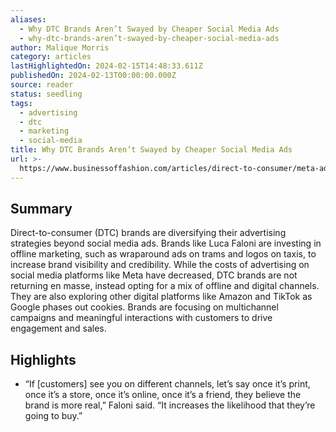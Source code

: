 ```yaml
---
aliases:
  - Why DTC Brands Aren’t Swayed by Cheaper Social Media Ads
  - why-dtc-brands-aren’t-swayed-by-cheaper-social-media-ads
author: Malique Morris
category: articles
lastHighlightedOn: 2024-02-15T14:48:33.611Z
publishedOn: 2024-02-13T00:00:00.000Z
source: reader
status: seedling
tags:
  - advertising
  - dtc
  - marketing
  - social-media
title: Why DTC Brands Aren’t Swayed by Cheaper Social Media Ads
url: >-
  https://www.businessoffashion.com/articles/direct-to-consumer/meta-ads-are-affordable-but-not-enough-to-entice-dtc-brands/?utm_source=Sailthru&utm_medium=email&utm_campaign=Issue:%202024-02-14%20Retail%20Dive:%20Marketing%20%5Bissue:59176%5D&utm_term=Retail%20Dive:%20Marketing
---
```

## Summary

Direct-to-consumer (DTC) brands are diversifying their advertising strategies beyond social media ads. Brands like Luca Faloni are investing in offline marketing, such as wraparound ads on trams and logos on taxis, to increase brand visibility and credibility. While the costs of advertising on social media platforms like Meta have decreased, DTC brands are not returning en masse, instead opting for a mix of offline and digital channels. They are also exploring other digital platforms like Amazon and TikTok as Google phases out cookies. Brands are focusing on multichannel campaigns and meaningful interactions with customers to drive engagement and sales.

## Highlights

- “If [customers] see you on different channels, let’s say once it’s print, once it’s a store, once it’s online, once it’s a friend, they believe the brand is more real,” Faloni said. “It increases the likelihood that they’re going to buy.”

